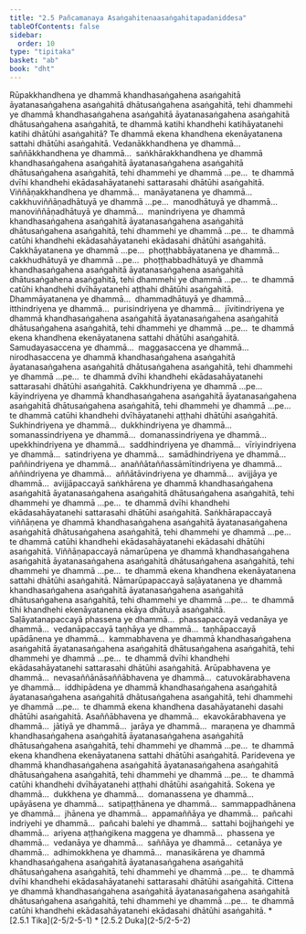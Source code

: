 ```yaml
---
title: "2.5 Pañcamanaya Asaṅgahitenaasaṅgahitapadaniddesa"
tableOfContents: false
sidebar:
  order: 10
type: "tipitaka"
basket: "ab"
book: "dht"
---
```



<DynamicBreadcrumb />

<Division number="193" book="dht">

<Paragraph number="250" book="dht">
Rūpakkhandhena ye dhammā khandhasaṅgahena asaṅgahitā āyatanasaṅgahena asaṅgahitā dhātusaṅgahena asaṅgahitā, tehi dhammehi ye dhammā khandhasaṅgahena asaṅgahitā āyatanasaṅgahena asaṅgahitā dhātusaṅgahena asaṅgahitā, te dhammā katihi khandhehi katihāyatanehi katihi dhātūhi asaṅgahitā? Te dhammā ekena khandhena ekenāyatanena sattahi dhātūhi asaṅgahitā.


</Paragraph>

</Division>
<Division number="194" book="dht">

<Paragraph number="251" book="dht">
Vedanākkhandhena ye dhammā…  saññākkhandhena ye dhammā…  saṅkhārakkhandhena ye dhammā khandhasaṅgahena asaṅgahitā āyatanasaṅgahena asaṅgahitā dhātusaṅgahena asaṅgahitā, tehi dhammehi ye dhammā …pe…  te dhammā dvīhi khandhehi ekādasahāyatanehi sattarasahi dhātūhi asaṅgahitā.


</Paragraph>

</Division>
<Division number="195" book="dht">

<Paragraph number="252" book="dht">
Viññāṇakkhandhena ye dhammā…  manāyatanena ye dhammā…  cakkhuviññāṇadhātuyā ye dhammā …pe…  manodhātuyā ye dhammā…  manoviññāṇadhātuyā ye dhammā…  manindriyena ye dhammā khandhasaṅgahena asaṅgahitā āyatanasaṅgahena asaṅgahitā dhātusaṅgahena asaṅgahitā, tehi dhammehi ye dhammā …pe…  te dhammā catūhi khandhehi ekādasahāyatanehi ekādasahi dhātūhi asaṅgahitā.


</Paragraph>

</Division>
<Division number="196" book="dht">

<Paragraph number="253" book="dht">
Cakkhāyatanena ye dhammā …pe…  phoṭṭhabbāyatanena ye dhammā…  cakkhudhātuyā ye dhammā …pe…  phoṭṭhabbadhātuyā ye dhammā khandhasaṅgahena asaṅgahitā āyatanasaṅgahena asaṅgahitā dhātusaṅgahena asaṅgahitā, tehi dhammehi ye dhammā …pe…  te dhammā catūhi khandhehi dvīhāyatanehi aṭṭhahi dhātūhi asaṅgahitā.


</Paragraph>

</Division>
<Division number="197" book="dht">

<Paragraph number="254" book="dht">
Dhammāyatanena ye dhammā…  dhammadhātuyā ye dhammā…  itthindriyena ye dhammā…  purisindriyena ye dhammā…  jīvitindriyena ye dhammā khandhasaṅgahena asaṅgahitā āyatanasaṅgahena asaṅgahitā dhātusaṅgahena asaṅgahitā, tehi dhammehi ye dhammā …pe…  te dhammā ekena khandhena ekenāyatanena sattahi dhātūhi asaṅgahitā.


</Paragraph>

</Division>
<Division number="198" book="dht">

<Paragraph number="255" book="dht">
Samudayasaccena ye dhammā…  maggasaccena ye dhammā…  nirodhasaccena ye dhammā khandhasaṅgahena asaṅgahitā āyatanasaṅgahena asaṅgahitā dhātusaṅgahena asaṅgahitā, tehi dhammehi ye dhammā …pe…  te dhammā dvīhi khandhehi ekādasahāyatanehi sattarasahi dhātūhi asaṅgahitā.


</Paragraph>

</Division>
<Division number="199" book="dht">

<Paragraph number="256" book="dht">
Cakkhundriyena ye dhammā …pe…  kāyindriyena ye dhammā khandhasaṅgahena asaṅgahitā āyatanasaṅgahena asaṅgahitā dhātusaṅgahena asaṅgahitā, tehi dhammehi ye dhammā …pe…  te dhammā catūhi khandhehi dvīhāyatanehi aṭṭhahi dhātūhi asaṅgahitā.


</Paragraph>

</Division>
<Division number="200" book="dht">

<Paragraph number="257" book="dht">
Sukhindriyena ye dhammā…  dukkhindriyena ye dhammā…  somanassindriyena ye dhammā…  domanassindriyena ye dhammā…  upekkhindriyena ye dhammā…  saddhindriyena ye dhammā…  vīriyindriyena ye dhammā…  satindriyena ye dhammā…  samādhindriyena ye dhammā…  paññindriyena ye dhammā…  anaññātaññassāmītindriyena ye dhammā…  aññindriyena ye dhammā…  aññātāvindriyena ye dhammā…  avijjāya ye dhammā…  avijjāpaccayā saṅkhārena ye dhammā khandhasaṅgahena asaṅgahitā āyatanasaṅgahena asaṅgahitā dhātusaṅgahena asaṅgahitā, tehi dhammehi ye dhammā …pe…  te dhammā dvīhi khandhehi ekādasahāyatanehi sattarasahi dhātūhi asaṅgahitā.


</Paragraph>

</Division>
<Division number="201" book="dht">

<Paragraph number="258" book="dht">
Saṅkhārapaccayā viññāṇena ye dhammā khandhasaṅgahena asaṅgahitā āyatanasaṅgahena asaṅgahitā dhātusaṅgahena asaṅgahitā, tehi dhammehi ye dhammā …pe…  te dhammā catūhi khandhehi ekādasahāyatanehi ekādasahi dhātūhi asaṅgahitā.


</Paragraph>

</Division>
<Division number="202" book="dht">

<Paragraph number="259" book="dht">
Viññāṇapaccayā nāmarūpena ye dhammā khandhasaṅgahena asaṅgahitā āyatanasaṅgahena asaṅgahitā dhātusaṅgahena asaṅgahitā, tehi dhammehi ye dhammā …pe…  te dhammā ekena khandhena ekenāyatanena sattahi dhātūhi asaṅgahitā.


</Paragraph>

</Division>
<Division number="203" book="dht">

<Paragraph number="260" book="dht">
Nāmarūpapaccayā saḷāyatanena ye dhammā khandhasaṅgahena asaṅgahitā āyatanasaṅgahena asaṅgahitā dhātusaṅgahena asaṅgahitā, tehi dhammehi ye dhammā …pe…  te dhammā tīhi khandhehi ekenāyatanena ekāya dhātuyā asaṅgahitā.


</Paragraph>

</Division>
<Division number="204" book="dht">

<Paragraph number="261" book="dht">
Saḷāyatanapaccayā phassena ye dhammā…  phassapaccayā vedanāya ye dhammā…  vedanāpaccayā taṇhāya ye dhammā…  taṇhāpaccayā upādānena ye dhammā…  kammabhavena ye dhammā khandhasaṅgahena asaṅgahitā āyatanasaṅgahena asaṅgahitā dhātusaṅgahena asaṅgahitā, tehi dhammehi ye dhammā …pe…  te dhammā dvīhi khandhehi ekādasahāyatanehi sattarasahi dhātūhi asaṅgahitā.


</Paragraph>

</Division>
<Division number="205" book="dht">

<Paragraph number="262" book="dht">
Arūpabhavena ye dhammā…  nevasaññānāsaññābhavena ye dhammā…  catuvokārabhavena ye dhammā…  iddhipādena ye dhammā khandhasaṅgahena asaṅgahitā āyatanasaṅgahena asaṅgahitā dhātusaṅgahena asaṅgahitā, tehi dhammehi ye dhammā …pe…  te dhammā ekena khandhena dasahāyatanehi dasahi dhātūhi asaṅgahitā.


</Paragraph>

</Division>
<Division number="206" book="dht">

<Paragraph number="263" book="dht">
Asaññābhavena ye dhammā…  ekavokārabhavena ye dhammā…  jātiyā ye dhammā…  jarāya ye dhammā…  maraṇena ye dhammā khandhasaṅgahena asaṅgahitā āyatanasaṅgahena asaṅgahitā dhātusaṅgahena asaṅgahitā, tehi dhammehi ye dhammā …pe…  te dhammā ekena khandhena ekenāyatanena sattahi dhātūhi asaṅgahitā.


</Paragraph>

</Division>
<Division number="207" book="dht">

<Paragraph number="264" book="dht">
Paridevena ye dhammā khandhasaṅgahena asaṅgahitā āyatanasaṅgahena asaṅgahitā dhātusaṅgahena asaṅgahitā, tehi dhammehi ye dhammā …pe…  te dhammā catūhi khandhehi dvīhāyatanehi aṭṭhahi dhātūhi asaṅgahitā.


</Paragraph>

</Division>
<Division number="208" book="dht">

<Paragraph number="265" book="dht">
Sokena ye dhammā…  dukkhena ye dhammā…  domanassena ye dhammā…  upāyāsena ye dhammā…  satipaṭṭhānena ye dhammā…  sammappadhānena ye dhammā…  jhānena ye dhammā…  appamaññāya ye dhammā…  pañcahi indriyehi ye dhammā…  pañcahi balehi ye dhammā…  sattahi bojjhaṅgehi ye dhammā…  ariyena aṭṭhaṅgikena maggena ye dhammā…  phassena ye dhammā…  vedanāya ye dhammā…  saññāya ye dhammā…  cetanāya ye dhammā…  adhimokkhena ye dhammā…  manasikārena ye dhammā khandhasaṅgahena asaṅgahitā āyatanasaṅgahena asaṅgahitā dhātusaṅgahena asaṅgahitā, tehi dhammehi ye dhammā …pe…  te dhammā dvīhi khandhehi ekādasahāyatanehi sattarasahi dhātūhi asaṅgahitā.


</Paragraph>

</Division>
<Division number="209" book="dht">

<Paragraph number="266" book="dht">
Cittena ye dhammā khandhasaṅgahena asaṅgahitā āyatanasaṅgahena asaṅgahitā dhātusaṅgahena asaṅgahitā, tehi dhammehi ye dhammā …pe…  te dhammā catūhi khandhehi ekādasahāyatanehi ekādasahi dhātūhi asaṅgahitā.

</Paragraph>
</Division>

<TableOfContents book="dht" section="2.5">
* [2.5.1 Tika](2-5/2-5-1)
* [2.5.2 Duka](2-5/2-5-2)
</TableOfContents>